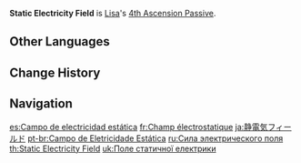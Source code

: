 {{Talent Infobox
|image         = Talent Static Electricity Field.png
|character     = Lisa
|type          = 4th Ascension Passive
|info          = Opponents hit by [[Lightning Rose]] have their DEF decreased by 15% for 10s.
|utility1      = DEF Reduction
}}
'''Static Electricity Field''' is [[Lisa]]'s [[4th Ascension Passive]].

==Other Languages==
{{Other Languages
|en      = Static Electricity Field
|zhs     = 静电场力
|zhs_rm  = Jìngdiànchǎng lì
|zht     = 靜電場力
|zht_rm  = Jìngdiànchǎng lì
|zh_tl   = Electrostatic Field Power
|ja      = 静電気フィールド
|ja_rm   = Seidenki Fiirudo
|ja_tl   = Static Electricity Field
|ko      = 정전기 역장
|ko_rm   = Jeongjeon'gi Yeokjang
|ko_tl   = Static Force Field
|es      = Campo de electricidad estática
|es_tl   = Static Electricity Field
|fr      = Champ électrostatique
|fr_tl   = Electrostatic Field
|ru      = Сила электрического поля
|ru_tl   = Power of Electric Field
|th      = Static Electricity Field
|vi      = Lực Tĩnh Điện
|vi_tl   = Electrostatic Force
|de      = Elektrostatisches Feld
|de_tl   = Electrostatic Field
|id      = Static Electricity Field
|pt      = Campo de Eletricidade Estática
|pt_tl   = Static Electricity Field
|tr      = Statik Elektrik Alanı
|tr_tl   = 
|it      = Campo elettrostatico
|it_tl   = 
}}

==Change History==
{{Change History|1.0}}
{{clr}}
==Navigation==
{{Talent Navbox|Lisa}}

[[es:Campo de electricidad estática]]
[[fr:Champ électrostatique]]
[[ja:静電気フィールド]]
[[pt-br:Campo de Eletricidade Estática]]
[[ru:Сила электрического поля]]
[[th:Static Electricity Field]]
[[uk:Поле статичної електрики]]